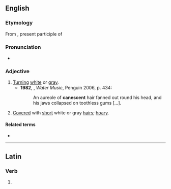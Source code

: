 ==English==

===Etymology===
From {{uder|en|la|canescens|}}, present participle of {{m|la|canesco|canescere|to become gray or white}}

===Pronunciation===
* {{a|UK}} {{IPA|en|/kəˈnɛsənt/}}

===Adjective===
{{en-adj}}

# [[turn|Turn]]ing [[white]] or [[gray]].
#* '''1982''', {{w|TC Boyle}}, ''Water Music'', Penguin 2006, p. 434:
#*: An aureole of '''canescent''' hair fanned out round his head, and his jaws collapsed on toothless gums […].
# {{lb|en|botany}} [[cover|Cover]]ed with [[short]] white or gray [[hair]]s; [[hoary]].

====Related terms====
* {{l|en|canescence}}

----

==Latin==

===Verb===
{{la-verb-form|cānēscent}}

# {{inflection of|la|cānēscō||3|p|futr|actv|indc}}